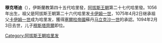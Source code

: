 {{unreferenced|time=2020-05-31T04:23:22+00:00}}
{{NoteTA
|G1=伊斯蘭
}}{{Infobox monarch
| name            =穆克塔迪
| reign           =1075年4月2日 – 1094年2月3日
| full name       =
| titles          =
| predecessor     =[[卡伊姆一世|卡伊姆一世]]
| successor       =[[穆斯塔齊爾|穆斯塔齊爾]]
| royal house     =
| dynasty         =[[阿拔斯王朝|阿拔斯王朝]]
| father          =Muhammad Dhakirat（[[卡伊姆一世|卡伊姆一世]]之子）
| birth_date   =1056年
| death_date   =1094年2月3日
|}}
'''穆克塔迪'''（{{bd|1056年||1094年|2月3日||}}），伊斯蘭教第四十五代哈里發，[[阿拔斯王朝|阿拔斯王朝]]第二十七代哈里發。1056年出生，祖父是阿拔斯王朝第二十六代哈里发[[卡伊姆一世|卡伊姆一世]]，1075年4月2日继承祖父[[卡伊姆一世|卡伊姆一世]]成为哈里发，獲得[[塞爾柱帝國|塞爾柱帝國]]蘇丹[[马立克沙一世|马立克沙一世]]的承認。1094年2月3日去世，儿子[[穆斯塔齊爾|穆斯塔齊爾]]即位。
{{s-start}}
{{s-hou|[[阿拔斯王朝|阿拔斯王朝]]||1056年||1094年}}
{{s-rel|su}}
{{s-bef|before=[[卡伊姆一世|卡伊姆一世]]}}
{{s-ttl|title=[[伊斯蘭教|伊斯蘭教]]第四十五代[[哈里發列表|哈里發]]|years=1075年－1094年}}
{{s-aft|after=[[穆斯塔齊爾|穆斯塔齊爾]]}}
{{s-end}}
{{Abbasids}}
{{阿拔斯王朝}}
[[Category:阿拔斯王朝哈里发|Category:阿拔斯王朝哈里发]]